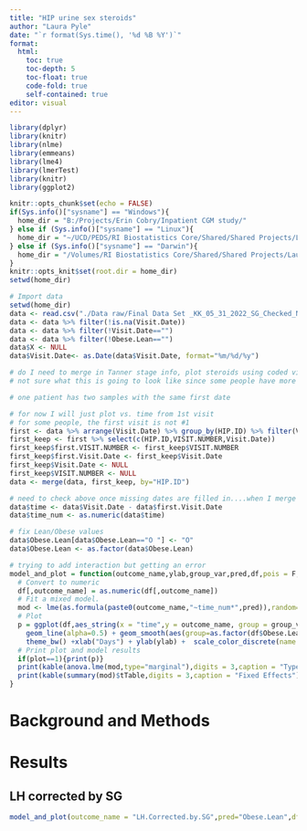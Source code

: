 ```yaml
---
title: "HIP urine sex steroids"
author: "Laura Pyle"
date: "`r format(Sys.time(), '%d %B %Y')`"
format:
  html:
    toc: true
    toc-depth: 5
    toc-float: true
    code-fold: true
    self-contained: true
editor: visual
---
```


```r
library(dplyr)
library(knitr)
library(nlme)
library(emmeans)
library(lme4)
library(lmerTest)
library(knitr)
library(ggplot2)

knitr::opts_chunk$set(echo = FALSE)
if(Sys.info()["sysname"] == "Windows"){
  home_dir = "B:/Projects/Erin Cobry/Inpatient CGM study/"
} else if (Sys.info()["sysname"] == "Linux"){
  home_dir = "~/UCD/PEDS/RI Biostatistics Core/Shared/Shared Projects/Laura/Peds Endo/Petter Bjornstad/TODAY subaward/"
} else if (Sys.info()["sysname"] == "Darwin"){
  home_dir = "/Volumes/RI Biostatistics Core/Shared/Shared Projects/Laura/Peds Endo/Megan Kelsey/Kelsey HIP/"
}
knitr::opts_knit$set(root.dir = home_dir)
setwd(home_dir)
```

```r
# Import data
setwd(home_dir)
data <- read.csv("./Data raw/Final Data Set _KK_05_31_2022_SG_Checked_NS_AB.csv",na.strings = c(""," ","."))
data <- data %>% filter(!is.na(Visit.Date))
data <- data %>% filter(!Visit.Date=="")
data <- data %>% filter(!Obese.Lean=="")
data$X <- NULL
data$Visit.Date<- as.Date(data$Visit.Date, format="%m/%d/%y")

# do I need to merge in Tanner stage info, plot steroids using coded visits like 2a, 2b for the first and second visits during TS 2
# not sure what this is going to look like since some people have more visits than others

# one patient has two samples with the same first date

# for now I will just plot vs. time from 1st visit
# for some people, the first visit is not #1
first <- data %>% arrange(Visit.Date) %>% group_by(HIP.ID) %>% filter(Visit.Date == min(Visit.Date))
first_keep <- first %>% select(c(HIP.ID,VISIT.NUMBER,Visit.Date))
first_keep$first.VISIT.NUMBER <- first_keep$VISIT.NUMBER
first_keep$first.Visit.Date <- first_keep$Visit.Date
first_keep$Visit.Date <- NULL
first_keep$VISIT.NUMBER <- NULL
data <- merge(data, first_keep, by="HIP.ID")

# need to check above once missing dates are filled in....when I merge first_keep back to data, there are IDs data that are not in first_keep, because of missing visit dates
data$time <- data$Visit.Date - data$first.Visit.Date
data$time_num <- as.numeric(data$time)

# fix Lean/Obese values
data$Obese.Lean[data$Obese.Lean=="O "] <- "O"
data$Obese.Lean <- as.factor(data$Obese.Lean)

```

```r
# trying to add interaction but getting an error
model_and_plot = function(outcome_name,ylab,group_var,pred,df,pois = F,plot){
  # Convert to numeric
  df[,outcome_name] = as.numeric(df[,outcome_name])
  # Fit a mixed model. 
  mod <- lme(as.formula(paste0(outcome_name,"~time_num*",pred)),random=~1|HIP.ID,df,na.action=na.omit)
  # Plot
  p = ggplot(df,aes_string(x = "time",y = outcome_name, group = group_var, color=as.factor(df$Obese.Lean))) +
    geom_line(alpha=0.5) + geom_smooth(aes(group=as.factor(df$Obese.Lean))) +
    theme_bw() +xlab("Days") + ylab(ylab) +  scale_color_discrete(name ="Obese/Lean", labels=c("Lean","Obese")) 
  # Print plot and model results
  if(plot==1){print(p)}
  print(kable(anova.lme(mod,type="marginal"),digits = 3,caption = "Type III ANOVA"))
  print(kable(summary(mod)$tTable,digits = 3,caption = "Fixed Effects"))
}

```

# Background and Methods

# Results

## LH corrected by SG

```r
model_and_plot(outcome_name = "LH.Corrected.by.SG",pred="Obese.Lean",df=data[data$LH.Corrected.by.SG<3 & data$time<1500 & !is.na(data$Obese.Lean),],group_var = "HIP.ID",ylab="LH.Corrected.by.SG",plot="1")
```

# 
